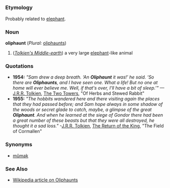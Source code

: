 =={{en}}==
===Etymology===
Probably related to [[elephant]].
===Noun===
'''oliphaunt''' (''Plural:'' [[oliphaunts]])

#(''[[w:Middle-earth|Tolkien's Middle-earth]]'') a very large [[elephant]]-like animal
===Quotations===
*'''1954:''' ''"Sam drew a deep breath. ‘An '''Oliphaunt''' it was!’ he said. ‘So there are '''Oliphaunts''', and I have seen one. What a life! But no one at home will ever believe me. Well, if that's over, I'll have a bit of sleep.’"'' —[[w:J.R.R. Tolkien|J.R.R. Tolkien]], [[w:The Two Towers (book)|The Two Towers]], "Of Herbs and Stewed Rabbit"
*'''1955:''' ''"The hobbits wandered here and there visiting again the places that they had passed before; and Sam hope always in some shadow of the woods or secret glade to catch, maybe, a glimpse of the great '''Oliphaunt'''. And when he learned at the siege of Gondor there had been a great number of these beasts but that they were all destroyed, he thought it a sad loss."'' -[[w:J.R.R. Tolkien|J.R.R. Tolkien]], [[w:The Return of the King (book)|The Return of the King]], "The Field of Cormallen"

===Synonyms===
*[[mûmak]]
===See Also===
*[[w:oliphaunt|Wikipedia article on Oliphaunts]]